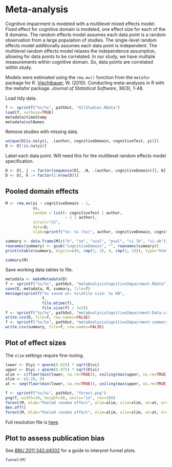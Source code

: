 # Meta-analysis

Cognitive impairment is modeled with a multilevel mixed effects model.
Fixed effect for cognitive domain is modeled, one effect size for each of the 8 domains.
The random effects model assumes each data point is a random observation from a large population of studies.
The single-level random effects model additionally assumes each data point is independent.
The multilevel random effects model relaxes the independence assumption,
allowing for data points to be correlated.
In our study, we have multiple measurements within cognitive domain.
So, data points are correlated within study.

Models were estimated using the `rma.mv()` function from the `metafor` package for R.
[Viechtbauer](http://www.jstatsoft.org/v36/i03/), W. (2010).
Conducting meta-analyses in R with the metafor package. *Journal of Statistical Software*, 36(3), 1-48.

Load tidy data.

```r
f <- sprintf("%s/%s", pathOut, "AllStudies.RData")
load(f, verbose=TRUE)
metadata$timeStamp
metadata$colNames
```

Remove studies with missing data.

```r
unique(D[is.na(yi), .(author, cognitiveDomain, cognitiveTest, yi)])
D <- D[!is.na(yi)]
```

Label each data point.
Will need this for the multilevel random effects model specification.

```r
D <- D[, j := factor(sequence(D[, .N, .(author, cognitiveDomain)][, N]))]
D <- D[, k := factor(1:nrow(D))]
```

## Pooled domain effects

```r
M <- rma.mv(yi ~ cognitiveDomain - 1,
            vi,
            random = list(~ cognitiveTest | author,
                          ~ 1 | author),
            struct="CS",
            data=D,
            slab=sprintf("%s: %s (%s)", author, cognitiveDomain, cognitiveTest))
```

```r
summary <- data.frame(M[c("b", "se", "zval", "pval", "ci.lb", "ci.ub")])
rownames(summary) <- gsub("cognitiveDomain", "", rownames(summary))
print(xtable(summary, digits=c(0, rep(3, 3), 4, rep(3, 2))), type="html")
```

```r
summary(M)
```


Save working data tables to file.

```r
metadata <- makeMetadata(D)
f <- sprintf("%s/%s", pathOut, "metaAnalysisCognitiveImpairment.RData")
save(D, metadata, M, summary, file=f)
message(sprintf("%s saved on: %s\nFile size: %s KB", 
                f,
                file.mtime(f),
                file.size(f) / 1e3))
f <- sprintf("%s/%s", pathOut, "metaAnalysisCognitiveImpairment-Data.csv")
write.csv(D, file=f, row.names=FALSE)
f <- sprintf("%s/%s", pathOut, "metaAnalysisCognitiveImpairment-summary.csv")
write.csv(summary, file=f, row.names=FALSE)
```


## Plot of effect sizes

The `xlim` settings require fine-tuning.

```r
lower <- D$yi + qnorm(0.025) * sqrt(D$vi)
upper <- D$yi + qnorm(0.975) * sqrt(D$vi)
alim <- c(floor(min(lower, na.rm=TRUE)), ceiling(max(upper, na.rm=TRUE)))
xlim <- c(-20, 9)
at <- seq(floor(min(lower, na.rm=TRUE)), ceiling(max(upper, na.rm=TRUE)), 1)
```

```r
f <- sprintf("%s/%s", pathOut, "forest.png")
png(f, width=10, height=30, units="in", res=300)
forest(M, mlab="Pooled random effect", alim=alim, xlim=xlim, at=at, order="obs")
dev.off()
forest(M, mlab="Pooled random effect", alim=alim, xlim=xlim, at=at, order="obs")
```

Full resolution file is [here](Output/forest.png).


## Plot to assess publication bias

See [*BMJ* 2011;342:d4002](http://www.bmj.com/content/343/bmj.d4002) for a guide to interpret funnel plots.

```r
funnel(M)
```
